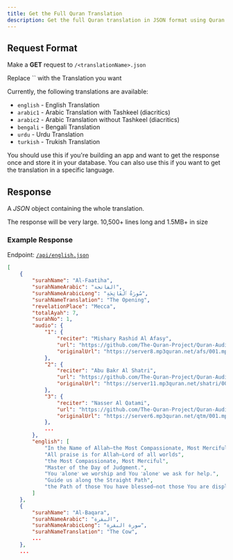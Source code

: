 ```yaml
---
title: Get the Full Quran Translation
description: Get the full Quran translation in JSON format using Quran API
---
```



## Request Format

Make a **GET** request to `/<translationName>.json`

<Callout type="info">
  Replace `<translationName>` with the Translation you want
</Callout>

Currently, the following translations are available:

- `english` - English Translation
- `arabic1` - Arabic Translation with Tashkeel (diacritics)
- `arabic2` - Arabic Translation without Tashkeel (diacritics)
- `bengali` - Bengali Translation
- `urdu` - Urdu Translation
- `turkish` - Trukish Translation

You should use this if you're building an app and want to get the response once and store it in your database.
You can also use this if you want to get the translation in a specific language.

## Response

A _*JSON*_ object containing the whole translation.

<Callout>
  The response will be very large. 10,500+ lines long and 1.5MB+ in size
</Callout>

### Example Response

Endpoint: [`/api/english.json`](/api/english.json)

```json copy
[
    {
        "surahName": "Al-Faatiha",
        "surahNameArabic": "الفاتحة",
        "surahNameArabicLong": "سُورَةُ ٱلْفَاتِحَةِ",
        "surahNameTranslation": "The Opening",
        "revelationPlace": "Mecca",
        "totalAyah": 7,
        "surahNo": 1,
        "audio": {
            "1": {
                "reciter": "Mishary Rashid Al Afasy",
                "url": "https://github.com/The-Quran-Project/Quran-Audio-Chapters/raw/refs/heads/main/Data/1/1.mp3",
                "originalUrl": "https://server8.mp3quran.net/afs/001.mp3"
            },
            "2": {
                "reciter": "Abu Bakr Al Shatri",
                "url": "https://github.com/The-Quran-Project/Quran-Audio-Chapters/raw/refs/heads/main/Data/2/1.mp3",
                "originalUrl": "https://server11.mp3quran.net/shatri/001.mp3"
            },
            "3": {
                "reciter": "Nasser Al Qatami",
                "url": "https://github.com/The-Quran-Project/Quran-Audio-Chapters/raw/refs/heads/main/Data/3/1.mp3",
                "originalUrl": "https://server6.mp3quran.net/qtm/001.mp3"
            },
            ...
        },
        "english": [
            "In the Name of Allah—the Most Compassionate, Most Merciful.",
            "All praise is for Allah—Lord of all worlds",
            "the Most Compassionate, Most Merciful",
            "Master of the Day of Judgment.",
            "You ˹alone˺ we worship and You ˹alone˺ we ask for help.",
            "Guide us along the Straight Path",
            "the Path of those You have blessed—not those You are displeased with, or those who are astray."
        ]
    },
    {
        "surahName": "Al-Baqara",
        "surahNameArabic": "البقرة",
        "surahNameArabicLong": "سورة البقرة",
        "surahNameTranslation": "The Cow",
        ...
    },
    ...
```
